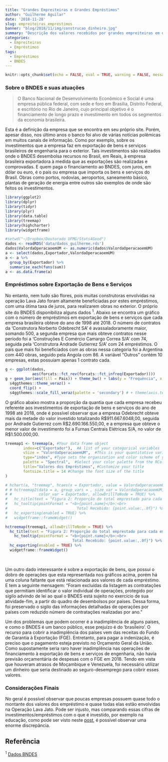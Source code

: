 ```yaml
---
title: "Grandes Empreiteiras e Grandes Empréstimos"
author: "Guilherme Aguilar"
date: '2018-11-28'
slug: empreiteiras_emprestimos
banner: "blog/2018/11/img/construcao_dinheiro.jpg"
summary: "Descrição dos valores recebidos por grandes empreiteiras em diferentes obras no exteriores financiadas pelo Governo Brasileiro."
categories:
  - Empreiteiras
  - Empréstimos
tags:
  - Empréstimos
  - BNDES
---
```


```r
knitr::opts_chunk$set(echo = FALSE, eval = TRUE, warning = FALSE, message = FALSE)
```

### Sobre o BNDES e suas atuações

> O Banco Nacional de Desenvolvimento Econômico e Social é uma empresa pública federal, com sede e foro em Brasília, Distrito Federal, e escritório no Rio de Janeiro, cujo principal objetivo é o financiamento de longo prazo e investimento em todos os segmentos da economia brasileira.

Esta é a definição da empresa que se encontra em seu próprio site. Porém, apesar disso, nos último anos o banco foi alvo de várias notícias polêmicas em muitos canais de informação. Como por exemplo, sobre os investimentos que a empresa faz em exportação de bens e serviços brasileiros de engenharia para o exterior. Tais investimentos são realizados onde o BNDES desembolsa recursos no Brasil, em Reais, à empresa brasileira exportadora à medida que as exportações são realizadas e comprovadas. E quem paga o financiamento ao BNDES, com juros, em dólar ou euro, é o país ou empresa que importa os bens e serviços do Brasil. Obras como portos, rodovias, aeroportos, saneamento básico, plantas de geração de energia entre outros são exemplos de onde são feitos os investimentos.

```r
library(ggplot2)
library(dplyr)
library(tidyr)
library(plyr)
library(data.table)
library(treemap)
library(highcharter)
library(widgetframe)
```

```r
#setwd("~/Dropbox/Doutorado UFMG/Stats4Good")
dados <- readRDS('data/dados_guilherme.rds')
dados$ValordaOperacaoemUM <- as.numeric(dados$ValordaOperacaoemUM)
a <- select(dados,Exportador,ValordaOperacaoemUM)
a <- a %>% 
  group_by(Exportador) %>% 
  summarise_each(funs(sum))
a <- as.data.frame(a)
```

### Empréstimos sobre Exportação de Bens e Serviços

No entanto, nem tudo são flores, pois muitas construtoras envolvidas na operação Lava Jato foram altamente beneficiadas por estes empréstimos, com uma ótima taxa de juros, para realizarem obras no exterior. O próprio site do BNDES disponibiliza alguns dados ^1^. Abaixo se encontra um gráfico com o número de empréstimos em exportação de bens e serviços que cada empresa brasileira obteve do ano de 1998 até 2018. O número de contratos da 'Construtora Norberto Odebrecht SA' é avassaladoramente maior, somando 500, a segunda empresa que mais obteve contratos nesse período foi a 'Construções E Comércio Camargo Correa S/A' com 74, seguida pela 'Construtora Andrade Gutierrez S/A' com 24 empréstimos. O país que mais foi beneficiados com as obras nessa categoria foi a Argentina com 440 obras, seguido pela Angola com 86. A variável "Outros" contém 10 empresas, estas possuiam apenas 1 contrato cada.  


```r
g <- ggplot(dados, 
            aes(forcats::fct_rev(forcats::fct_infreq(Exportador))))
g + geom_bar(aes(fill = Pais)) + theme_bw() + labs(y = "Frequência", x = "Exportador", colour = "País de Destino") + ggtitle("Número total de operações que cada empresa \n obteve entre os anos de 1998 e 2018") +
  s4ggthemes::theme_veraz() +
  coord_flip() +
  s4ggthemes::scale_fill_veraz(palette = 'secondary') # + theme(axis.text.x = element_text(angle = 90, hjust = 1)) 
```

O gráfico abaixo mostra a proporção da quantia que cada empresa recebeu referente aos investimentos de exportação de bens e serviços do ano de 1998 até 2018, onde é possível observar que a empresa Odebrecht obteve mais da metade do valor investido totalizando R\$911.667.6048,00, seguida por Andrade Gutierrez com R\$2.690.166.550,00, e a empresa que obteve o menor valor de investimento foi a Furnas Centrais Elétricas S/A, no valor de R\$1.500.000,00.

```r
treemap1 <- treemap(a, #Your data frame object
        index=c("Exportador"),  #A list of your categorical variables
        vSize = "ValordaOperacaoemUM",  #This is your quantitative variable
        type="index", #Type sets the organization and color scheme of your treemap
        palette = "Spectral",  #Select your color palette from the RColorBrewer presets or make your own.
        title="Valores dos Empréstimos", #Customize your title
        fontsize.title = 14 #Change the font size of the title
)
```

```r
# hchart(a, "treemap", hcaes(x = Exportador, value = ValordaOperacaoemUM, color = Exportador)) %>% 
# # hctreemap2(data = a, group_vars = , size_var = ValordaOperacaoemUM,
# #            color_var = Exportador, allowDrillToNode = TRUE) %>% 
#   hc_title(text = "Figura 2: Proporção do total emprestado para cada empresa") %>% 
#   hc_tooltip(pointFormat = "<b>{point.name}</b>:<br>
#                               Total Recebido: {point.value:,.0f}") %>% 
#   hc_exporting(enabled = TRUE) %>% 
#   widgetframe::frameWidget()

hctreemap(treemap1, allowDrillToNode = TRUE) %>% 
  hc_title(text = "Figura 2: Proporção do total emprestado para cada empresa") %>% 
    hc_tooltip(pointFormat = "<b>{point.name}</b>:<br>
                              Total Recebido: {point.value:,.0f}") %>% 
  hc_exporting(enabled = TRUE) %>% 
  widgetframe::frameWidget()
```
  
</br>

Um outro dado interessante é sobre a exportação de bens, que possui o dobro de operações que esta representada nos gráficos acima, porém há uma coluna faltante que está relacionada aos valores de cada empréstimo. E tem a seguinte mensagem:
"Foram excluídas da listagem as contratações que permitiam identificar o valor individual de operações, protegido por sigilo advindo de lei ao qual o BNDES está sujeito no exercício de sua atividade-fim,  a partir do quadro de desembolsos por países.  Dessa forma, foi preservado o sigilo das informações detalhadas de operações por países com reduzido número de contratações realizadas por ano."

Um dos problemas que podem ocorrer é a inadimplência de alguns países, e como o BNDES é um banco público, esse prejuízo é do 'brasileiro'. O recurso para cobrir a inadimplência dos países vem das receitas do Fundo de Garantia à Exportação (FGE). Entretanto, para pagar a indenização, é preciso que o pagamento esteja previsto no Orçamento Geral da União. Como supostamente seria raro haver inadimplência nas operações de financiamento à exportação de bens e serviços de engenharia, não havia previsão orçamentária de despesas com o FGE em 2018. Tendo em vista que houveram atrasos de Moçambique e Venezuela, foi necessário utilizar um dinheiro que seria destinado ao seguro-desemprego para cobrir esses valores.

### Considerações Finais

No geral é possível observar que poucas empresas possuem quase todo o montante dos valores dos empréstimo e quase todas elas estão envolvidas na Operação Lava Jato. Pode ser injusto, mas comparando essas cifras de investimentos/empréstimos com o que é investido, por exemplo na educação, como pode ser visto neste [post](https://stats4good.github.io/veraz/post/2018/10/2018-10-29-orcamento_edu/), é possível observar uma enorme discrepância.

## Referência

^1^ [Dados BNDES](https://www.bndes.gov.br/wps/portal/site/home/transparencia/centraldedownloads/!ut/p/z1/xVZRe6I4FP0rMw8-plwIIbBvaC1Wcdraba28-AUIyqwkFGKdzq_f4PabGR2Vne26y0vI_XLvuffmnCRGZDwZkWAv-YKpXAq20vNZ5MxDb9Qf2DcQwn0Xg39Jr0kYeGAPsfFoREaUCFWqpTGLRcrreS5qlat1so3QgaUseAdUxURdsoqLJGcdSLjQltWHlH9I5UasJEvrJlKZ5Kkx8zjHHIAiYC4gm2QecpPYQ5hC5hIn5nGaNqvNtHg1ptsU6V3QG_i2GQZd3Aef-uRqYlIMxDKinQrw7RX4g9B8sMddsEb2mz8c-XzY9Q8mYIJPRlf-4-UIuwBv_icAfs3_5wXR6R2Ytm1RdLq8adPJlg601RC1NXlvwc11s0mDXkjs_sgMPGzMdBX0-C7qMl9yvjEehKwKzcv772Qh4Nie56YopZ6H7JQRxJgHKM6y1LNtjgmhxgBaEELrnQjDbYUnaKilZFXj3nihwzK1RLnIpPFU8mqxForVqOJ1Kevmr5ZxxRErZS4RQ_xLKSvFEiabEPnn5-fI15KTQvEvynj6Bc1JUa9XiqEsF6wxFVqEsu7AgRwOGo8nttdbd9z3wccT33axb8GNc7y31KFeakGGLJMy3VuLothKGSK2oxVvJkCp_Rb-GL16cN7w1nnDm2cNf__e5gzbpH2Y1zvceydxd2PphBYrGf91Ofkixq5GrnjGK15drCttXipV1r91oAObzeZii3OxkC8XcaUtZcPthrcarc4VbxOL1EJgieQ12gb6N9RyIO-ldjGe9tPd39vg9pNuPrnrQtC3Tds8oSuMOWcQMxTrswvZJgPkcTNDTkLBySwgjrm9Qqe98fzuoT_RSNvbdPYT5mP3Evzw-j4MHgC7pvlfYO7VSf4HTHoOzGHbRXpYTN_IuH92o5T_QCykiYd4EbPqec3PdVn8o1z2z6jdN0r3BKf-1lNw2PZGemcvDj1Wy6JwsXjN9Yf-mAy-dj-hoBe7r3j1Uuhx83v2w7C1Tl2l53w2H_dxcasdyOe3uSIxWRTzce1__PgnhJ02gw!!/dz/d5/L2dBISEvZ0FBIS9nQSEh/)
</div>